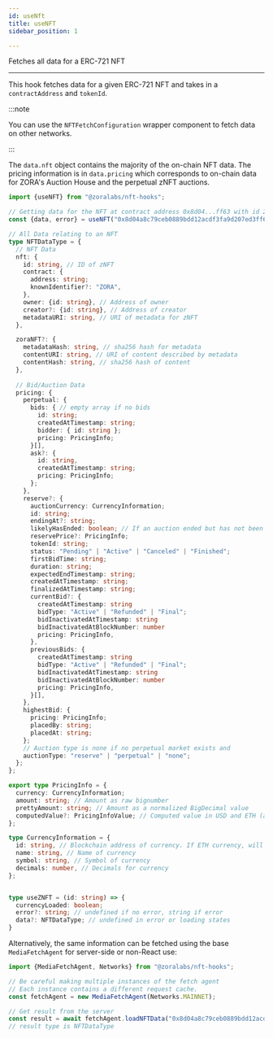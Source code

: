 ```yaml
---
id: useNft
title: useNFT
sidebar_position: 1

---
```


Fetches all data for a ERC-721 NFT

---

This hook fetches data for a given ERC-721 NFT and takes in a `contractAddress` and `tokenId`. 

:::note

You can use the `NFTFetchConfiguration` wrapper component to fetch data on other networks.

:::

The `data.nft` object contains the majority of the on-chain NFT data. 
The pricing information is in `data.pricing` which corresponds to on-chain data for ZORA's Auction House and the
perpetual zNFT auctions.

```ts
import {useNFT} from "@zoralabs/nft-hooks";

// Getting data for the NFT at contract address 0x8d04...ff63 with id 2
const {data, error} = useNFT("0x8d04a8c79ceb0889bdd12acdf3fa9d207ed3ff63", "2");

// All Data relating to an NFT
type NFTDataType = {
  // NFT Data 
  nft: {
    id: string, // ID of zNFT
    contract: {
      address: string;
      knownIdentifier?: "ZORA",
    },
    owner: {id: string}, // Address of owner
    creator?: {id: string}, // Address of creator
    metadataURI: string, // URI of metadata for zNFT
  },

  zoraNFT?: {
    metadataHash: string, // sha256 hash for metadata
    contentURI: string, // URI of content described by metadata
    contentHash: string, // sha256 hash of content
  },
  
  // Bid/Auction Data
  pricing: {
    perpetual: {
      bids: { // empty array if no bids
        id: string;
        createdAtTimestamp: string;
        bidder: { id: string };
        pricing: PricingInfo;
      }[],
      ask?: {
        id: string,
        createdAtTimestamp: string;
        pricing: PricingInfo;
      };
    },
    reserve?: {
      auctionCurrency: CurrencyInformation;
      id: string;
      endingAt?: string;
      likelyHasEnded: boolean; // If an auction ended but has not been finalized this will be true.
      reservePrice?: PricingInfo;
      tokenId: string;
      status: "Pending" | "Active" | "Canceled" | "Finished";
      firstBidTime: string;
      duration: string;
      expectedEndTimestamp: string;
      createdAtTimestamp: string;
      finalizedAtTimestamp: string;
      currentBid?: {
        createdAtTimestamp: string
        bidType: "Active" | "Refunded" | "Final";
        bidInactivatedAtTimestamp: string
        bidInactivatedAtBlockNumber: number
        pricing: PricingInfo,
      },
      previousBids: {
        createdAtTimestamp: string
        bidType: "Active" | "Refunded" | "Final";
        bidInactivatedAtTimestamp: string
        bidInactivatedAtBlockNumber: number
        pricing: PricingInfo,
      }[],
    },
    highestBid: {
      pricing: PricingInfo;
      placedBy: string;
      placedAt: string;
    };
    // Auction type is none if no perpetual market exists and
    auctionType: "reserve" | "perpetual" | "none";
  };
};

export type PricingInfo = {
  currency: CurrencyInformation;
  amount: string; // Amount as raw bignumber
  prettyAmount: string; // Amount as a normalized BigDecimal value
  computedValue?: PricingInfoValue; // Computed value in USD and ETH (available from Uniswap API call)
};

type CurrencyInformation = {
  id: string, // Blockchain address of currency. If ETH currency, will be 0x0000000000000000000000000000000000000000
  name: string, // Name of currency
  symbol: string, // Symbol of currency
  decimals: number, // Decimals for currency
};


type useZNFT = (id: string) => {
  currencyLoaded: boolean;
  error?: string; // undefined if no error, string if error
  data?: NFTDataType; // undefined in error or loading states
}
```

Alternatively, the same information can be fetched using the base `MediaFetchAgent` for server-side or non-React use:

```ts
import {MediaFetchAgent, Networks} from "@zoralabs/nft-hooks";

// Be careful making multiple instances of the fetch agent
// Each instance contains a different request cache.
const fetchAgent = new MediaFetchAgent(Networks.MAINNET);

// Get result from the server
const result = await fetchAgent.loadNFTData("0x8d04a8c79ceb0889bdd12acdf3fa9d207ed3ff63","2");
// result type is NFTDataType
```